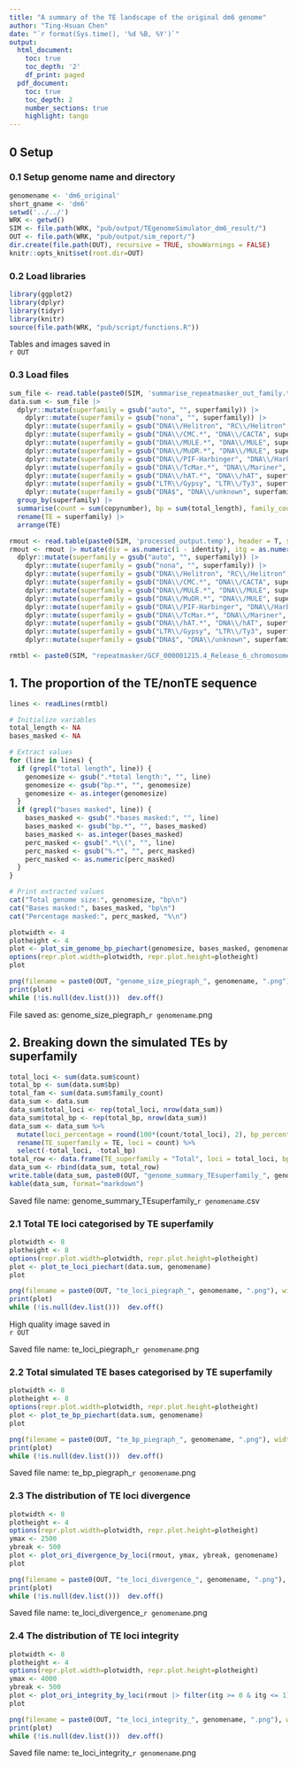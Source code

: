 ```yaml
---
title: "A summary of the TE landscape of the original dm6 genome"
author: "Ting-Hsuan Chen"
date: "`r format(Sys.time(), '%d %B, %Y')`"
output:
  html_document:
    toc: true
    toc_depth: '2'
    df_print: paged
  pdf_document:
    toc: true
    toc_depth: 2
    number_sections: true
    highlight: tango
---
```


## 0 Setup
### 0.1 Setup genome name and directory
```r
genomename <- 'dm6_original'
short_gname <- 'dm6'
setwd('../../')
WRK <- getwd()
SIM <- file.path(WRK, "pub/output/TEgenomeSimulator_dm6_result/")
OUT <- file.path(WRK, "pub/output/sim_report/")
dir.create(file.path(OUT), recursive = TRUE, showWarnings = FALSE)
knitr::opts_knit$set(root.dir=OUT)
```
### 0.2 Load libraries
```r
library(ggplot2)
library(dplyr)
library(tidyr)
library(knitr)
source(file.path(WRK, "pub/script/functions.R"))
```

Tables and images saved in\
`r OUT`

### 0.3 Load files
```r
sum_file <- read.table(paste0(SIM, 'summarise_repeatmasker_out_family.txt'), header = T, sep = '\t', comment.char = "")
data.sum <- sum_file |> 
  dplyr::mutate(superfamily = gsub("auto", "", superfamily)) |>
    dplyr::mutate(superfamily = gsub("nona", "", superfamily)) |>
    dplyr::mutate(superfamily = gsub("DNA\\/Helitron", "RC\\/Helitron", superfamily)) |>
    dplyr::mutate(superfamily = gsub("DNA\\/CMC.*", "DNA\\/CACTA", superfamily)) |>
    dplyr::mutate(superfamily = gsub("DNA\\/MULE.*", "DNA\\/MULE", superfamily)) |>
    dplyr::mutate(superfamily = gsub("DNA\\/MuDR.*", "DNA\\/MULE", superfamily)) |>
    dplyr::mutate(superfamily = gsub("DNA\\/PIF-Harbinger", "DNA\\/Harbinger", superfamily)) |>
    dplyr::mutate(superfamily = gsub("DNA\\/TcMar.*", "DNA\\/Mariner", superfamily)) |>
    dplyr::mutate(superfamily = gsub("DNA\\/hAT.*", "DNA\\/hAT", superfamily)) |>
    dplyr::mutate(superfamily = gsub("LTR\\/Gypsy", "LTR\\/Ty3", superfamily)) |>
    dplyr::mutate(superfamily = gsub("DNA$", "DNA\\/unknown", superfamily)) |>
  group_by(superfamily) |> 
  summarise(count = sum(copynumber), bp = sum(total_length), family_count = n()) |> 
  rename(TE = superfamily) |>
  arrange(TE)

rmout <- read.table(paste0(SIM, 'processed_output.temp'), header = T, sep = '\t', comment.char = "")
rmout <- rmout |> mutate(div = as.numeric(1 - identity), itg = as.numeric(length_ratio))  |>
  dplyr::mutate(superfamily = gsub("auto", "", superfamily)) |>
    dplyr::mutate(superfamily = gsub("nona", "", superfamily)) |>
    dplyr::mutate(superfamily = gsub("DNA\\/Helitron", "RC\\/Helitron", superfamily)) |>
    dplyr::mutate(superfamily = gsub("DNA\\/CMC.*", "DNA\\/CACTA", superfamily)) |>
    dplyr::mutate(superfamily = gsub("DNA\\/MULE.*", "DNA\\/MULE", superfamily)) |>
    dplyr::mutate(superfamily = gsub("DNA\\/MuDR.*", "DNA\\/MULE", superfamily)) |>
    dplyr::mutate(superfamily = gsub("DNA\\/PIF-Harbinger", "DNA\\/Harbinger", superfamily)) |>
    dplyr::mutate(superfamily = gsub("DNA\\/TcMar.*", "DNA\\/Mariner", superfamily)) |>
    dplyr::mutate(superfamily = gsub("DNA\\/hAT.*", "DNA\\/hAT", superfamily)) |>
    dplyr::mutate(superfamily = gsub("LTR\\/Gypsy", "LTR\\/Ty3", superfamily)) |>
    dplyr::mutate(superfamily = gsub("DNA$", "DNA\\/unknown", superfamily))

rmtbl <- paste0(SIM, "repeatmasker/GCF_000001215.4_Release_6_chromosome_only.fna.tbl")
```

## 1. The proportion of the TE/nonTE sequence
```r
lines <- readLines(rmtbl)

# Initialize variables
total_length <- NA
bases_masked <- NA

# Extract values
for (line in lines) {
  if (grepl("total length", line)) {
    genomesize <- gsub(".*total length:", "", line)
    genomesize <- gsub("bp.*", "", genomesize)
    genomesize <- as.integer(genomesize)
  }
  if (grepl("bases masked", line)) {
    bases_masked <- gsub(".*bases masked:", "", line)
    bases_masked <- gsub("bp.*", "", bases_masked)
    bases_masked <- as.integer(bases_masked)
    perc_masked <- gsub(".*\\(", "", line)
    perc_masked <- gsub("%.*", "", perc_masked)
    perc_masked <- as.numeric(perc_masked)
  }
}

# Print extracted values
cat("Total genome size:", genomesize, "bp\n")
cat("Bases masked:", bases_masked, "bp\n")
cat("Percentage masked:", perc_masked, "%\n")

```


```r
plotwidth <- 4
plotheight <- 4
plot <- plot_sim_genome_bp_piechart(genomesize, bases_masked, genomename)
options(repr.plot.width=plotwidth, repr.plot.height=plotheight)
plot
```

```r
png(filename = paste0(OUT, "genome_size_piegraph_", genomename, ".png"), width = plotwidth, height = plotheight, units = "in", res = 1200)
print(plot)
while (!is.null(dev.list()))  dev.off()
```

File saved as: genome_size_piegraph_`r genomename`.png 

## 2. Breaking down the simulated TEs by superfamily
```r
total_loci <- sum(data.sum$count)
total_bp <- sum(data.sum$bp)
total_fam <- sum(data.sum$family_count)
data_sum <- data.sum
data_sum$total_loci <- rep(total_loci, nrow(data_sum))
data_sum$total_bp <- rep(total_bp, nrow(data_sum))
data_sum <- data_sum %>% 
  mutate(loci_percentage = round(100*(count/total_loci), 2), bp_percentage = round(100*(bp/total_bp), 2), family_percentage = round(100*(family_count/total_fam), 2)) %>%
  rename(TE_superfamily = TE, loci = count) %>%
  select(-total_loci, -total_bp)
total_row <- data.frame(TE_superfamily = "Total", loci = total_loci, bp = total_bp, family_count = total_fam, loci_percentage = 100, bp_percentage = 100, family_percentage = 100)
data_sum <- rbind(data_sum, total_row)
write.table(data_sum, paste0(OUT, "genome_summary_TEsuperfamily_", genomename, ".csv"), col.names = T, row.names = F, sep = ",")
kable(data_sum, format="markdown")
```

Saved file name: genome_summary_TEsuperfamily_`r genomename`.csv 

### 2.1 Total TE loci categorised by TE superfamily

```r
plotwidth <- 8
plotheight <- 8
options(repr.plot.width=plotwidth, repr.plot.height=plotheight)
plot <- plot_te_loci_piechart(data.sum, genomename)
plot
```

```r
png(filename = paste0(OUT, "te_loci_piegraph_", genomename, ".png"), width = plotwidth, height = plotheight, units = "in", res = 1200)
print(plot)
while (!is.null(dev.list()))  dev.off()
```
High quality image saved in\
`r OUT`

Saved file name: te_loci_piegraph_`r genomename`.png 

### 2.2 Total simulated TE bases categorised by TE superfamily


```r
plotwidth <- 8
plotheight <- 8
options(repr.plot.width=plotwidth, repr.plot.height=plotheight)
plot <- plot_te_bp_piechart(data.sum, genomename)
plot
```

```r
png(filename = paste0(OUT, "te_bp_piegraph_", genomename, ".png"), width = plotwidth, height = plotheight, units = "in", res = 1200)
print(plot)
while (!is.null(dev.list()))  dev.off()
```

Saved file name: te_bp_piegraph_`r genomename`.png 

### 2.3 The distribution of TE loci divergence 


```r
plotwidth <- 8
plotheight <- 4
options(repr.plot.width=plotwidth, repr.plot.height=plotheight)
ymax <- 2500
ybreak <- 500
plot <- plot_ori_divergence_by_loci(rmout, ymax, ybreak, genomename)
plot
```

```r
png(filename = paste0(OUT, "te_loci_divergence_", genomename, ".png"), width = plotwidth, height = plotheight, units = "in", res = 1200)
print(plot)
while (!is.null(dev.list()))  dev.off()
```

Saved file name: te_loci_divergence_`r genomename`.png 


### 2.4 The distribution of TE loci integrity

```r
plotwidth <- 8
plotheight <- 4
options(repr.plot.width=plotwidth, repr.plot.height=plotheight)
ymax <- 4000
ybreak <- 500
plot <- plot_ori_integrity_by_loci(rmout |> filter(itg >= 0 & itg <= 1), ymax, ybreak, genomename)
plot
```

```r
png(filename = paste0(OUT, "te_loci_integrity_", genomename, ".png"), width = plotwidth, height = plotheight, units = "in", res = 1200)
print(plot)
while (!is.null(dev.list()))  dev.off()
```

Saved file name: te_loci_integrity_`r genomename`.png 
